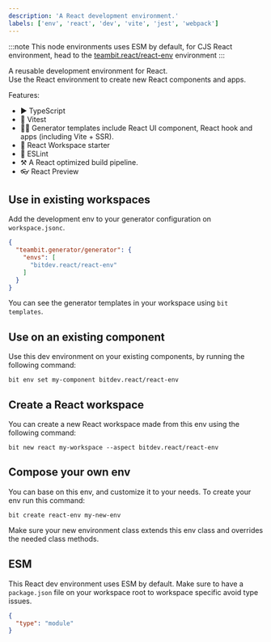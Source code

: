 ```yaml
---
description: 'A React development environment.'
labels: ['env', 'react', 'dev', 'vite', 'jest', 'webpack']
---
```


:::note
This node environments uses ESM by default, for CJS React environment, head to the [teambit.react/react-env](https://bit.cloud/teambit/react/react-env) environment
:::

A reusable development environment for React.  
Use the React environment to create new React components and apps.

Features:
- ▶️ TypeScript
- 🧪 Vitest
- 🧑‍💻 Generator templates include React UI component, React hook and apps (including Vite + SSR).
- 🚀 React Workspace starter
- 🦋 ESLint
- ⚒️ A React optimized build pipeline.
- 👓 React Preview

## Use in existing workspaces

Add the development env to your generator configuration on `workspace.jsonc`.  

```json
{
  "teambit.generator/generator": {
    "envs": [
      "bitdev.react/react-env"
    ]
  }
}
```

You can see the generator templates in your workspace using `bit templates`.

## Use on an existing component

Use this dev environment on your existing components, by running the following command: 

```
bit env set my-component bitdev.react/react-env
```


## Create a React workspace

You can create a new React workspace made from this env using the following command:

```
bit new react my-workspace --aspect bitdev.react/react-env
```

## Compose your own env

You can base on this env, and customize it to your needs. To create your env run this command:
```
bit create react-env my-new-env
```

Make sure your new environment class extends this env class and overrides the needed class methods.

## ESM

This React dev environment uses ESM by default. Make sure to have a `package.json` file on your workspace root to workspace specific avoid type issues.

```json
{
  "type": "module"
}
```
